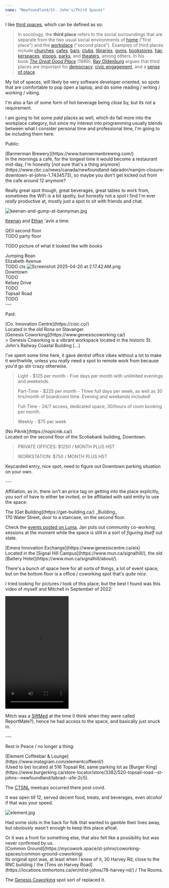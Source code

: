 ```yaml
---
name: "Newfoundland/St. John's/Third Spaces"
---
```


I like [third spaces](https://en.wikipedia.org/wiki/Third_place), which can be defined as so:

> In sociology, the **third place** refers to the social surroundings that are separate from the two usual social environments of [home](https://en.wikipedia.org/wiki/Home) ("first place") and the [workplace](https://en.wikipedia.org/wiki/Workplace) ("second place"). Examples of third places include [churches](https://en.wikipedia.org/wiki/Church_(building)), [cafes](https://en.wikipedia.org/wiki/Coffeehouse), [bars](https://en.wikipedia.org/wiki/Bar_(establishment)), [clubs](https://en.wikipedia.org/wiki/Club_(organization)), [libraries](https://en.wikipedia.org/wiki/Public_library), [gyms](https://en.wikipedia.org/wiki/Gym), [bookstores](https://en.wikipedia.org/wiki/Bookselling), [hackerspaces](https://en.wikipedia.org/wiki/Hackerspace), [stoops](https://en.wikipedia.org/wiki/Stoop_(architecture)), [parks](https://en.wikipedia.org/wiki/Park), and [theaters](https://en.wikipedia.org/wiki/Theater_(structure)), among others. In his book *[The Great Good Place](https://en.wikipedia.org/wiki/The_Great_Good_Place_(Oldenburg))* (1989), [Ray Oldenburg](https://en.wikipedia.org/wiki/Ray_Oldenburg) argues that third places are important for [democracy](https://en.wikipedia.org/wiki/Democracy), [civic engagement](https://en.wikipedia.org/wiki/Civic_engagement), and a [sense of place](https://en.wikipedia.org/wiki/Sense_of_place).

My list of spaces, will likely be very software developer oriented, so spots that are comfortable to pop open a laptop, and do some reading / writing / working / vibing.

I'm also a fan of some form of hot beverage being _close_ by, but its not a requirement.

I am going to list some _paid_ places as well, which do fall more into the workplace category, but since my interest into programming usually blends between what I consider personal time and professional time, I'm going to be including them here.

<div class="w-full h-4"></div>

Public:

<div class="ml-[2rem] mb-8">
[Bannerman Brewery](https://www.bannermanbrewing.com/)

<div class="ml-[2rem] mb-8">
In the mornings a cafe, for the longest time it would become a restaurant mid-day, I'm honestly [not sure that's a thing anymore](https://www.cbc.ca/news/canada/newfoundland-labrador/namjim-closure-downtown-st-johns-1.7434573), so maybe you don't get kicked out from the cafe around 12 anymore?

Really great spot though, great beverages, great tables to work from, sometimes the WiFi is a bit spotty, but honestly not a spot I find I'm ever _really_ productive at, mostly just a spot to sit with friends and chat.

<Image src='/asset/keenan-and-gump-at-bannyman_1745122545179_0.jpg' alt='keenan-and-gump-at-bannyman.jpg' width={394} height={311} />

[Keenan](https://keenannicholson.me/) and [Ethan](https://ecrann.dev/) 'avin a time.

</div>
QEII second floor

<div class="ml-[2rem] mb-8">
TODO party floor

TODO picture of what it looked like with books

<div class="w-full h-4"></div>

</div>
Jumping Bean

<div class="ml-[2rem] mb-8">
Elizabeth Avenue

<div class="ml-[2rem] mb-8">
TODO cts

<Image src='/asset/Screenshot_2025-04-20_at_2.17.42 AM_1745124468503_0.png' alt='Screenshot 2025-04-20 at 2.17.42 AM.png' width={341} height={271} />

</div>
Downtown

<div class="ml-[2rem] mb-8">
TODO

</div>
Kelsey Drive

<div class="ml-[2rem] mb-8">
TODO

</div>
Topsail Road

<div class="ml-[2rem] mb-8">
TODO

</div>
</div>
</div>
---

Paid:

<div class="ml-[2rem] mb-8">
[Co. Innovation Centre](https://coic.co/)

<div class="ml-[2rem] mb-8">
Located in the old Rona on Stavanger.

</div>
<a name="genesis-coworking"></a>
[Genesis Coworking](https://www.genesiscoworking.ca/)

<div class="ml-[2rem] mb-8">
> Genesis Coworking is a vibrant workspace located in the historic St. John's Railway Coastal Building [...]

I've spent some time here, it gave dentist office vibes without a lot to make it worthwhile, unless you _really_ need a spot to remote work from because you'd go stir crazy otherwise.

> Light - $125 per month - Five days per month with unlimited evenings and weekends.
> 
> Part-Time - $225 per month - Three full days per week, as well as 30 hrs/month of boardroom time. Evening and weekends included!
>
> Full-Time - 24/7 access, dedicated space, 30/hours of room booking per month.
>
> Weekly - $75 per week

</div>
[No Piknik](https://nopicnik.ca/)

<div class="ml-[2rem] mb-8">
Located on the second floor of the Scotiabank building, Downtown.

> PRIVATE OFFICES: $1250 / MONTH PLUS HST
>
> WORKSTATION: $750 / MONTH PLUS HST

Keycarded entry, nice spot, need to figure out Downtown parking situation on your own.

</div>
</div>
---

Affiliation, as in, there isn't an price tag on getting into the place explicitly, you sort of have to either be invited, or be affiliated with said entity to use the space:

<div class="ml-[2rem] mb-8">
The [Get Building](https://get-building.ca/) _Building_

<div class="ml-[2rem] mb-8">
170 Water Street, door to a staircase, on the second floor.

Check the [events posted on Luma](https://lu.ma/getbuilding), Jan puts out community co-working sessions at the moment while the space is still in a sort of _figuring itself out_ state.

</div>
[Emera Innovation Exchange](https://www.genesiscentre.ca/eix)

<div class="ml-[2rem] mb-8">
Located in the [Signal Hill Campus](https://www.mun.ca/signalhill/), the old [Battery Hotel](https://www.mun.ca/signalhill/about/).

There's a bunch of space here for all sorts of things, a lot of event space, but on the bottom floor is a office / coworking spot that's _quite nice_.

I tried looking for pictures _I_ took of this place, but the best I found was this video of myself and Mitchell in September of 2022:

<video controls src='/asset/toyota_1745109692700_0.mp4' width='200' height='355'></video>

Mitch was a [SiftMed](https://www.siftmed.ca/) at the time (I think when they were called ReportMate?), hence he had access to the space, and basically just snuck in.

</div>
</div>
---

Rest in Peace / no longer a thing:

<div class="ml-[2rem] mb-8">
[Element Coffeebar & Lounge](https://www.instagram.com/elementcoffeenl/)

<div class="ml-[2rem] mb-8">
(Used to be) located at 516 Topsail Rd, same parking lot as [Burger King](https://www.burgerking.ca/store-locator/store/3382/520-topsail-road--st-johns--newfoundland/labrad--a1e-2c5).

The [CTSNL](https://ctsnl.ca/) meetups occurred there post covid.

It was open till 12, served decent food, treats, and beverages, even _alcohol_ if that was your speed.

<Image src='/asset/element_1745111326303_0.jpg' alt='element.jpg' width={362} height={281} />

Had some slots in the back for folk that wanted to gamble their lives away, but obviously wasn't enough to keep this place afloat.

<div class="ml-[2rem] mb-8">
Or it was a front for something else, that also felt like a possibility but was never confirmed by us.

</div>
</div>
[Common Ground](https://mycowork.space/st-johns/coworking-spaces/common-ground-coworking)

<div class="ml-[2rem] mb-8">
Its original spot was, at least when I knew of it, 30 Harvey Rd, close to the RNC building / the [Tims on Harvey Road](https://locations.timhortons.ca/en/nl/st-johns/78-harvey-rd/) / The Rooms.

The [Genesis Coworking](/newfoundland/st-johns/third-spaces#genesis-coworking) spot sort of replaced it.

</div>
</div>
